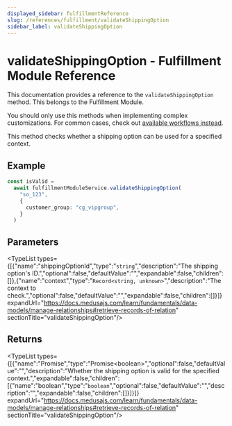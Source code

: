 ```yaml
---
displayed_sidebar: fulfillmentReference
slug: /references/fulfillment/validateShippingOption
sidebar_label: validateShippingOption
---
```



# validateShippingOption - Fulfillment Module Reference

This documentation provides a reference to the `validateShippingOption` method. This belongs to the Fulfillment Module.

<Note>

You should only use this methods when implementing complex customizations. For common cases, check out [available workflows instead](/medusa-workflows-reference).

</Note>

This method checks whether a shipping option can be used for a specified context.

## Example

```ts
const isValid =
  await fulfillmentModuleService.validateShippingOption(
    "so_123",
    {
      customer_group: "cg_vipgroup",
    }
  )
```

## Parameters

<TypeList types={[{"name":"shippingOptionId","type":"`string`","description":"The shipping option's ID.","optional":false,"defaultValue":"","expandable":false,"children":[]},{"name":"context","type":"`Record<string, unknown>`","description":"The context to check.","optional":false,"defaultValue":"","expandable":false,"children":[]}]} expandUrl="https://docs.medusajs.com/learn/fundamentals/data-models/manage-relationships#retrieve-records-of-relation" sectionTitle="validateShippingOption"/>

## Returns

<TypeList types={[{"name":"Promise","type":"Promise&#60;boolean&#62;","optional":false,"defaultValue":"","description":"Whether the shipping option is valid for the specified context.","expandable":false,"children":[{"name":"boolean","type":"`boolean`","optional":false,"defaultValue":"","description":"","expandable":false,"children":[]}]}]} expandUrl="https://docs.medusajs.com/learn/fundamentals/data-models/manage-relationships#retrieve-records-of-relation" sectionTitle="validateShippingOption"/>
